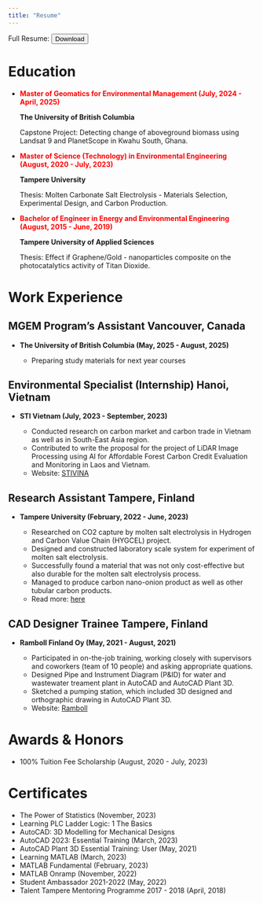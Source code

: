 ```yaml
---
title: "Resume"
---
```

::: {html}
Full Resume: <a href="files/CV.pdf" download> <button>Download</button> </a>
:::
# Education

-   [ **Master of Geomatics for Environmental Management (July, 2024 - April, 2025)**]{style="color: red;"}

    **The University of British Columbia**

    Capstone Project: Detecting change of aboveground biomass using Landsat 9 and PlanetScope in Kwahu South, Ghana.

-   [**Master of Science (Technology) in Environmental Engineering (August, 2020 - July, 2023)**]{style="color: red;"}

    **Tampere University**

    Thesis: Molten Carbonate Salt Electrolysis - Materials Selection, Experimental Design, and Carbon Production.

-   [**Bachelor of Engineer in Energy and Environmental Engineering (August, 2015 - June, 2019)**]{style="color: red;"}

    **Tampere University of Applied Sciences**

    Thesis: Effect if Graphene/Gold - nanoparticles composite on the photocatalytics activity of Titan Dioxide.

# Work Experience

## MGEM Program's Assistant Vancouver, Canada

-   **The University of British Columbia (May, 2025 - August, 2025)**

    - Preparing study materials for next year courses 
    

## Environmental Specialist (Internship) Hanoi, Vietnam

-   **STI Vietnam (July, 2023 - September, 2023)**

    -   Conducted research on carbon market and carbon trade in Vietnam as well as in South-East Asia region.
    -   Contributed to write the proposal for the project of LiDAR Image Processing using AI for Affordable Forest Carbon Credit Evaluation and Monitoring in Laos and Vietnam.
    -   Website: [STIVINA](https://stivina.com/)

## Research Assistant Tampere, Finland

-   **Tampere University (February, 2022 - June, 2023)**

    -   Researched on CO2 capture by molten salt electrolysis in Hydrogen and Carbon Value Chain (HYGCEL) project.
    -   Designed and constructed laboratory scale system for experiment of molten salt electrolysis.
    -   Successfully found a material that was not only cost-effective but also durable for the molten salt electrolysis process.
    -   Managed to produce carbon nano-onion product as well as other tubular carbon products.
    -   Read more: [here](https://www.tuni.fi/en/news/tiny-carbon-nanotubes-may-play-significant-role-binding-atmospheric-carbon-dioxide)

## CAD Designer Trainee Tampere, Finland

-   **Ramboll Finland Oy (May, 2021 - August, 2021)**

    -   Participated in on-the-job training, working closely with supervisors and coworkers (team of 10 people) and asking appropriate quations.
    -   Designed Pipe and Instrument Diagram (P&ID) for water and wastewater treament plant in AutoCAD and AutoCAD Plant 3D.
    -   Sketched a pumping station, which included 3D designed and orthographic drawing in AutoCAD Plant 3D.
    -   Website: [Ramboll](https://www.ramboll.com/fi-fi)

# Awards & Honors

-   100% Tuition Fee Scholarship (August, 2020 - July, 2023)

# Certificates

-   The Power of Statistics (November, 2023)
-   Learning PLC Ladder Logic: 1 The Basics
-   AutoCAD: 3D Modelling for Mechanical Designs
-   AutoCAD 2023: Essential Training (March, 2023)
-   AutoCAD Plant 3D Essential Training: User (May, 2021)
-   Learning MATLAB (March, 2023)
-   MATLAB Fundamental (February, 2023)
-   MATLAB Onramp (November, 2022)
-   Student Ambassador 2021-2022 (May, 2022)
-   Talent Tampere Mentoring Programme 2017 - 2018 (April, 2018)
